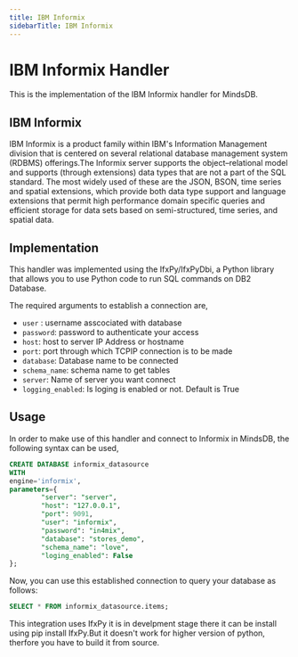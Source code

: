 ```yaml
---
title: IBM Informix
sidebarTitle: IBM Informix
---
```


# IBM Informix Handler

This is the implementation of the IBM Informix handler for MindsDB.

## IBM Informix

IBM Informix is a product family within IBM's Information Management division that is centered on several relational database management system (RDBMS) offerings.The Informix server supports the object–relational model and supports (through extensions) data types that are not a part of the SQL standard. The most widely used of these are the JSON, BSON, time series and spatial extensions, which provide both data type support and language extensions that permit high performance domain specific queries and efficient storage for data sets based on semi-structured, time series, and spatial data.

## Implementation

This handler was implemented using the IfxPy/IfxPyDbi, a Python library that allows you to use Python code to run SQL commands on DB2 Database.

The required arguments to establish a connection are,

* `user` : username asscociated with database
* `password`: password to authenticate your access
* `host`: host to server IP Address or hostname
* `port`: port through which TCPIP connection is to be made
* `database`: Database name to be connected
* `schema_name`: schema name to get tables
* `server`: Name of server you want connect
* `logging_enabled`: Is loging is enabled or not. Default is True

## Usage

In order to make use of this handler and connect to Informix in MindsDB, the following syntax can be used,

```sql
CREATE DATABASE informix_datasource
WITH
engine='informix',
parameters={
        "server": "server",
        "host": "127.0.0.1",
        "port": 9091,
        "user": "informix",
        "password": "in4mix",
        "database": "stores_demo",
        "schema_name": "love",
        "loging_enabled": False
};
```

Now, you can use this established connection to query your database as follows:

```sql
SELECT * FROM informix_datasource.items;
```
This integration uses IfxPy it is in develpment stage there it can be install using pip install IfxPy.But it doesn't work for higher version of python, therfore you have to build it from source.
